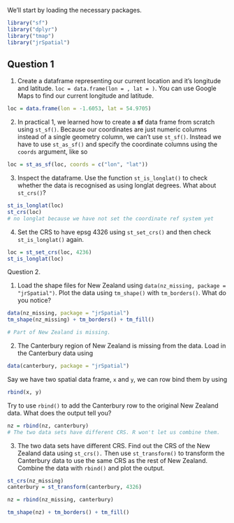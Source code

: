 We'll start by loading the necessary packages.

```r
library("sf")
library("dplyr")
library("tmap")
library("jrSpatial")
```

## Question 1

1. Create a dataframe representing our current location and it's longitude and latitude. `loc = data.frame(lon = , lat = )`. You can use Google Maps to find our current longitude and latitude.

```r
loc = data.frame(lon = -1.6053, lat = 54.9705)
```

2. In practical 1, we learned how to create a **sf** data frame from scratch using `st_sf()`. Because our coordinates are just numeric columns instead of a single geometry column, we can't use `st_sf()`. Instead we have to use `st_as_sf()` and specify the coordinate columns using the `coords` argument, like so 
```r
loc = st_as_sf(loc, coords = c("lon", "lat"))
```

3. Inspect the dataframe. Use the function `st_is_longlat()` to check whether the data is recognised as using longlat degrees. What about `st_crs()`?

```r
st_is_longlat(loc)
st_crs(loc)
# no longlat because we have not set the coordinate ref system yet
```

4. Set the CRS to have epsg 4326 using `st_set_crs()` and then check `st_is_longlat()` again. 

```r
loc = st_set_crs(loc, 4236)
st_is_longlat(loc)
```



Question 2. 

1. Load the shape files for New Zealand using `data(nz_missing, package = "jrSpatial")`. Plot the data using `tm_shape()` with `tm_borders()`. What do you notice?

```r
data(nz_missing, package = "jrSpatial")
tm_shape(nz_missing) + tm_borders() + tm_fill()

# Part of New Zealand is missing.
```

2. The Canterbury region of New Zealand is missing from the data. Load in the Canterbury data using 
```r
data(canterbury, package = "jrSpatial")
```
Say we have two spatial data frame, `x` and `y`, we can row bind them by using 
```r
rbind(x, y)
```
Try to use `rbind()` to add the Canterbury row to the original New Zealand data. What does the output tell you?

```r
nz = rbind(nz, canterbury)
# The two data sets have different CRS. R won't let us combine them.
```

3. The two data sets have different CRS. Find out the CRS of the New Zealand data using `st_crs().` Then use `st_transform()` to transform the Canterbury data to use the same CRS as the rest of New Zealand. Combine the data with `rbind()` and plot the output. 

```r
st_crs(nz_missing)
canterbury = st_transform(canterbury, 4326)

nz = rbind(nz_missing, canterbury)

tm_shape(nz) + tm_borders() + tm_fill()
```



